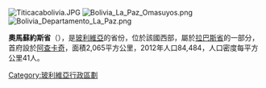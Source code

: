[[Image:Titicacabolivia.JPG|right]]
[[Image:Bolivia_La_Paz_Omasuyos.png|right]]
[[Image:Bolivia_Departamento_La_Paz.png|right]]

'''奧馬蘇約斯省'''（{{lang-es|Provincia de Omasuyos}}），是[[玻利維亞|玻利維亞]]的省份，位於該國西部，屬於[[拉巴斯省_(玻利維亞)|拉巴斯省]]的一部分，首府設於[[阿查卡奇|阿查卡奇]]，面積2,065平方公里，2012年人口84,484，人口密度每平方公里41人。

{{Coord|16|03|S|68|38|W|type:adm2nd_region:BO|display=title}}

{{Bolivia-geo-stub}}
{{玻利維亞省份}}

[[Category:玻利維亞行政區劃|Category:玻利維亞行政區劃]]